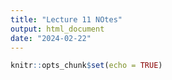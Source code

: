 ```yaml
---
title: "Lecture 11 NOtes"
output: html_document
date: "2024-02-22"
---
```


```r
knitr::opts_chunk$set(echo = TRUE)
```

